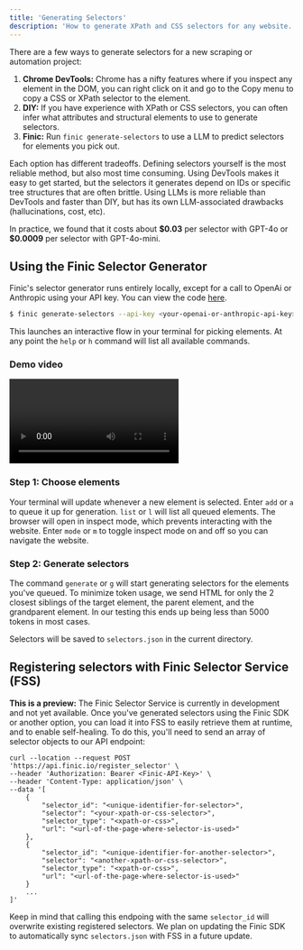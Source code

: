 ```yaml
---
title: 'Generating Selectors'
description: 'How to generate XPath and CSS selectors for any website.'
---
```


There are a few ways to generate selectors for a new scraping or automation project:

1. **Chrome DevTools:** Chrome has a nifty features where if you inspect any element in the DOM, you can right click on it and go to the Copy menu to copy a CSS or XPath selector to the element.
2. **DIY:** If you have experience with XPath or CSS selectors, you can often infer what attributes and structural elements to use to generate selectors.
3. **Finic:** Run `finic generate-selectors` to use a LLM to predict selectors for elements you pick out.

Each option has different tradeoffs. Defining selectors yourself is the most reliable method, but also most time consuming. Using DevTools makes it easy to get started, but the selectors it generates
depend on IDs or specific tree structures that are often brittle. Using LLMs is more reliable than DevTools and faster than DIY, but has its own LLM-associated drawbacks (hallucinations, cost, etc).

In practice, we found that it costs about **\$0.03** per selector with GPT-4o or **\$0.0009** per selector with GPT-4o-mini.

## Using the Finic Selector Generator
Finic's selector generator runs entirely locally, except for a call to OpenAi or Anthropic using your API key. You can view the code [here](https://github.com/finic-ai/finic/blob/main/python_library/finicapi/selectors.py).

```bash
$ finic generate-selectors --api-key <your-openai-or-anthropic-api-key> --url <url-of-website>
```

This launches an interactive flow in your terminal for picking elements. At any point the `help` or `h` command will list all available commands.

### Demo video
<video
    controls
    className="w-full aspect-video"
    src="https://github.com/user-attachments/assets/6be8a65a-dce3-4956-8f93-b93686f05e85">
</video>

### Step 1: Choose elements
Your terminal will update whenever a new element is selected. Enter `add` or `a` to queue it up for generation. `list` or `l` will list all queued elements.
The browser will open in inspect mode, which prevents interacting with the website. Enter `mode` or `m` to toggle inspect mode on and off so you can navigate the website.

### Step 2: Generate selectors
The command `generate` or `g` will start generating selectors for the elements you've queued. To minimize token usage, we send HTML for only the 2 closest siblings of the target element, the parent element, and the grandparent element.
In our testing this ends up being less than 5000 tokens in most cases.

Selectors will be saved to `selectors.json` in the current directory.

## Registering selectors with Finic Selector Service (FSS)
<Note>**This is a preview:** The Finic Selector Service is currently in development and not yet available.</Note>
Once you've generated selectors using the Finic SDK or another option, you can load it into FSS to easily retrieve them at runtime, and to enable self-healing. To do this, you'll need to send an array of selector objects to our API endpoint:

```curl
curl --location --request POST 'https://api.finic.io/register_selector' \
--header 'Authorization: Bearer <Finic-API-Key>' \
--header 'Content-Type: application/json' \
--data '[
    {
        "selector_id": "<unique-identifier-for-selector>",
        "selector": "<your-xpath-or-css-selector>",
        "selector_type": "<xpath-or-css>",
        "url": "<url-of-the-page-where-selector-is-used>"
    },
    {
        "selector_id": "<unique-identifier-for-another-selector>",
        "selector": "<another-xpath-or-css-selector>",
        "selector_type": "<xpath-or-css>",
        "url": "<url-of-the-page-where-selector-is-used>"
    }
    ...
]'
```
Keep in mind that calling this endpoing with the same `selector_id` will overwrite existing registered selectors.
<Warning>We plan on updating the Finic SDK to automatically sync `selectors.json` with FSS in a future update.</Warning>